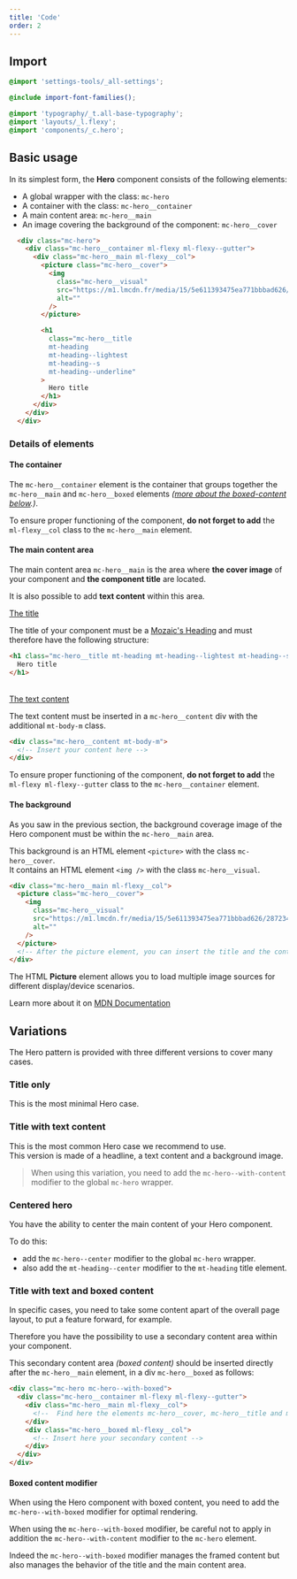 ```yaml
---
title: 'Code'
order: 2
---
```


## Import

```scss
@import 'settings-tools/_all-settings';

@include import-font-families();

@import 'typography/_t.all-base-typography';
@import 'layouts/_l.flexy';
@import 'components/_c.hero';
```

## Basic usage

In its simplest form, the **Hero** component consists of the following elements:

- A global wrapper with the class: `mc-hero`
- A container with the class: `mc-hero__container`
- A main content area: `mc-hero__main`
- An image covering the background of the component: `mc-hero__cover`

```html
  <div class="mc-hero">
    <div class="mc-hero__container ml-flexy ml-flexy--gutter">
      <div class="mc-hero__main ml-flexy__col">
        <picture class="mc-hero__cover">
          <img
            class="mc-hero__visual"
            src="https://m1.lmcdn.fr/media/15/5e611393475ea771bbbad626/2872342965/greenkub-maison-sans-permis5e611393063b330009a4a405.jpg?width=800&crop=16:9,smart"
            alt=""
          />
        </picture>

        <h1
          class="mc-hero__title 
          mt-heading
          mt-heading--lightest
          mt-heading--s 
          mt-heading--underline"
        >
          Hero title
        </h1>
      </div>
    </div>
  </div>
```

### Details of elements

#### The container

The `mc-hero__container` element is the container that groups together the `mc-hero__main` and `mc-hero__boxed` elements _([more about the boxed-content below](/#title-with-text-and-boxed-content).)_.

<Highlight theme="warning" title="Do not forget">

To ensure proper functioning of the component, **do not forget to add** the `ml-flexy__col` class to the `mc-hero__main` element.

</Highlight>

#### The main content area

The main content area `mc-hero__main` is the area where **the cover image** of your component and **the component title** are located.

It is also possible to add **text content** within this area.

<u>The title</u>

The title of your component must be a [Mozaic's Heading](/Foundations/Typography/HeadingStyles/) and must therefore have the following structure:

```html
<h1 class="mc-hero__title mt-heading mt-heading--lightest mt-heading--s mt-heading--underline">
  Hero title
</h1>
```

<br/>
<u>The text content</u>

The text content must be inserted in a `mc-hero__content` div with the additional `mt-body-m` class.

```html
<div class="mc-hero__content mt-body-m">
  <!-- Insert your content here -->
</div>
```

<Highlight theme="info" title="Do not forget">

To ensure proper functioning of the component, **do not forget to add** the `ml-flexy ml-flexy--gutter` class to the `mc-hero__container` element.

</Highlight>

#### The background

As you saw in the previous section, the background coverage image of the Hero component must be within the `mc-hero__main` area.

This background is an HTML element `<picture>` with the class `mc-hero__cover`. <br/>It contains an HTML element `<img />` with the class `mc-hero__visual`.

```html
<div class="mc-hero__main ml-flexy__col">
  <picture class="mc-hero__cover">
    <img
      class="mc-hero__visual"
      src="https://m1.lmcdn.fr/media/15/5e611393475ea771bbbad626/2872342965/greenkub-maison-sans-permis5e611393063b330009a4a405.jpg?width=800&crop=16:9,smart"
      alt=""
    />
  </picture>
  <!-- After the picture element, you can insert the title and the content of your component  -->
</div>
```

<Highlight theme="tips" title="Take advantage of the picture element">

  The HTML **Picture** element allows you to load multiple image sources for different display/device scenarios. 

  Learn more about it on [MDN Documentation](https://developer.mozilla.org/en-US/docs/Web/HTML/Element/picture)

</Highlight>

## Variations

The Hero pattern is provided with three different versions to cover many cases.

### Title only

This is the most minimal Hero case.

<Preview path="basic" />

### Title with text content

This is the most common Hero case we recommend to use. <br/>This version is made of a headline, a text content and a background image.

> When using this variation, you need to add the `mc-hero--with-content` modifier to the global `mc-hero` wrapper.

<Preview path="title-content" />

### Centered hero

You have the ability to center the main content of your Hero component.

To do this: 
- add the `mc-hero--center` modifier to the global `mc-hero` wrapper.
- also add the `mt-heading--center` modifier to the `mt-heading` title element.

<Preview path="title-centered" />

<Preview path="title-content-centered" />

### Title with text and boxed content

In specific cases, you need to take some content apart of the overall page layout, to put a feature forward, for example.

Therefore you have the possibility to use a secondary content area within your component.

This secondary content area _(boxed content)_ should be inserted directly after the `mc-hero__main` element, in a div `mc-hero__boxed` as follows:

```html
<div class="mc-hero mc-hero--with-boxed">
  <div class="mc-hero__container ml-flexy ml-flexy--gutter">
    <div class="mc-hero__main ml-flexy__col">
      <!--  Find here the elements mc-hero__cover, mc-hero__title and mc-hero__content -->
    </div>
    <div class="mc-hero__boxed ml-flexy__col">
      <!-- Insert here your secondary content -->
    </div>
  </div>
</div>
```

#### Boxed content modifier

When using the Hero component with boxed content, you need to add the `mc-hero--with-boxed` modifier for optimal rendering.

<Highlight theme="warning">

  When using the `mc-hero--with-boxed` modifier, be careful not to apply in addition the `mc-hero--with-content` modifier to the `mc-hero` element.

  Indeed the `mc-hero--with-boxed` modifier manages the framed content but also manages the behavior of the title and the main content area.

</Highlight>

<Preview path="boxed-content" />
